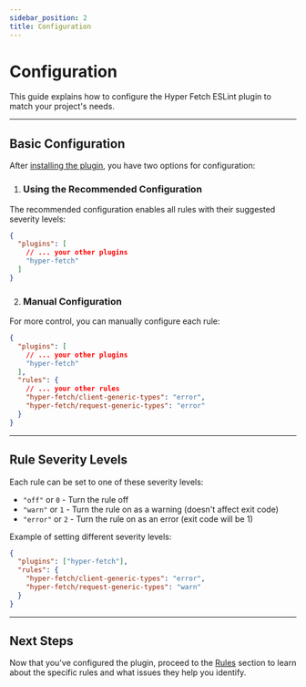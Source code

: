 ```yaml
---
sidebar_position: 2
title: Configuration
---
```


# Configuration

This guide explains how to configure the Hyper Fetch ESLint plugin to match your project's needs.

---

## Basic Configuration

After [installing the plugin](/integrations/plugin-eslint/index.mdx), you have two options for configuration:

1. ### Using the Recommended Configuration

The recommended configuration enables all rules with their suggested severity levels:

```json
{
  "plugins": [
    // ... your other plugins
    "hyper-fetch"
  ]
}
```

2. ### Manual Configuration

For more control, you can manually configure each rule:

```json
{
  "plugins": [
    // ... your other plugins
    "hyper-fetch"
  ],
  "rules": {
    // ... your other rules
    "hyper-fetch/client-generic-types": "error",
    "hyper-fetch/request-generic-types": "error"
  }
}
```

---

## Rule Severity Levels

Each rule can be set to one of these severity levels:

- `"off"` or `0` - Turn the rule off
- `"warn"` or `1` - Turn the rule on as a warning (doesn't affect exit code)
- `"error"` or `2` - Turn the rule on as an error (exit code will be 1)

Example of setting different severity levels:

```json
{
  "plugins": ["hyper-fetch"],
  "rules": {
    "hyper-fetch/client-generic-types": "error",
    "hyper-fetch/request-generic-types": "warn"
  }
}
```

---

## Next Steps

Now that you've configured the plugin, proceed to the [Rules](/docs/integrations/plugin-eslint/rules.mdx) section to
learn about the specific rules and what issues they help you identify.
